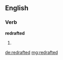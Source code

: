 ==English==

===Verb===
'''redrafted'''

# {{past of|[[redraft]]}}

[[de:redrafted]]
[[mg:redrafted]]